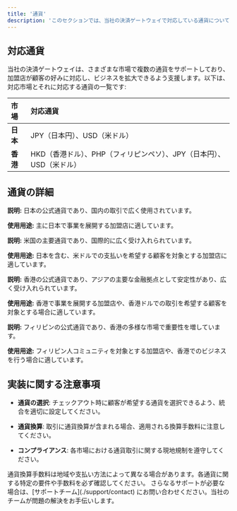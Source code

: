 ```yaml
---
title: '通貨'
description: 'このセクションでは、当社の決済ゲートウェイで対応している通貨について説明し、加盟店がターゲット市場で効果的に取引を処理できるようにします。利用可能な通貨オプションを把握することで、より快適な決済体験を提供できます。'
---
```


## **対応通貨**

当社の決済ゲートウェイは、さまざまな市場で複数の通貨をサポートしており、加盟店が顧客の好みに対応し、ビジネスを拡大できるよう支援します。以下は、対応市場とそれに対応する通貨の一覧です:

| 市場        | 対応通貨                                             |
| :---------- | :------------------------------------------------- |
| **日本**     | JPY（日本円）、USD（米ドル）                        |
| **香港**     | HKD（香港ドル）、PHP（フィリピンペソ）、JPY（日本円）、USD（米ドル） |

## **通貨の詳細**

<Accordion title="JPY（日本円）">
  <p><strong>説明:</strong> 日本の公式通貨であり、国内の取引で広く使用されています。</p>
  <p><strong>使用用途:</strong> 主に日本で事業を展開する加盟店に適しています。</p>
</Accordion>

<Accordion title="USD（米ドル）">
  <p><strong>説明:</strong> 米国の主要通貨であり、国際的に広く受け入れられています。</p>
  <p><strong>使用用途:</strong> 日本を含む、米ドルでの支払いを希望する顧客を対象とする加盟店に適しています。</p>
</Accordion>

<Accordion title="HKD（香港ドル）">
  <p><strong>説明:</strong> 香港の公式通貨であり、アジアの主要な金融拠点として安定性があり、広く受け入れられています。</p>
  <p><strong>使用用途:</strong> 香港で事業を展開する加盟店や、香港ドルでの取引を希望する顧客を対象とする場合に適しています。</p>
</Accordion>

<Accordion title="PHP（フィリピンペソ）">
  <p><strong>説明:</strong> フィリピンの公式通貨であり、香港の多様な市場で重要性を増しています。</p>
  <p><strong>使用用途:</strong> フィリピン人コミュニティを対象とする加盟店や、香港でのビジネスを行う場合に適しています。</p>
</Accordion>

## **実装に関する注意事項**

* **通貨の選択**: チェックアウト時に顧客が希望する通貨を選択できるよう、統合を適切に設定してください。

* **通貨換算**: 取引に通貨換算が含まれる場合、適用される換算手数料に注意してください。

* **コンプライアンス**: 各市場における通貨取引に関する現地規制を遵守してください。

<Note>
  通貨換算手数料は地域や支払い方法によって異なる場合があります。各通貨に関する特定の要件や手数料を必ず確認してください。
</Note>

<Card title="サポートが必要ですか？" icon="life-ring" href="/support/contact">
  さらなるサポートが必要な場合は、[サポートチーム](./support/contact) にお問い合わせください。当社のチームが問題の解決をお手伝いします。
</Card>
